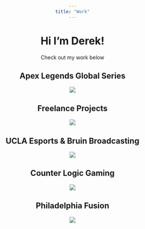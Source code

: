 ```yaml
---
title: "Work"
---
```



<style>
*{
    text-align: center;
}
</style>

# Hi I'm Derek!
Check out my work below

## Apex Legends Global Series
[![](ALGS_COVER.png)](ALGS.qmd)

## Freelance Projects
[![](FREELANCE_COVER.png)](FREELANCE.qmd)

## UCLA Esports & Bruin Broadcasting
[![](UCLA_COVER.png)](UCLA.qmd)

## Counter Logic Gaming
[![](CLG_COVER.png)](CLG.qmd)

## Philadelphia Fusion
[![](FUSION_COVER.png)](FUSION.qmd)